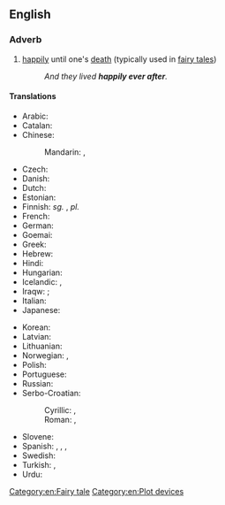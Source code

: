 ==English==

===Adverb===
{{head|en|adverb}}

# {{lb|en|idiomatic|often preceded by "to live"}} [[happily]] until one's [[death]] (typically used in [[fairy tale]]s)
#: ''And they lived '''happily ever after'''.''

====Translations====
{{trans-top|happily until one's death}}
* Arabic: {{t|ar|وَعَاشُوا عِيشَة سَعِيدَة}}
* Catalan: {{t|ca|i van viure feliços i van menjar anissos}}
* Chinese:
*: Mandarin: {{t-check|cmn|从此，他们过着幸福快乐的日子}}, {{t-check|cmn|從此，他們過著幸福快樂的日子}}
* Czech: {{t|cs|a žili šťastně až do smrti}}
* Danish: {{t|da|og de levede lykkeligt til deres dages ende}}
* Dutch: {{t|nl|en ze leefden nog lang en gelukkig}}
* Estonian: {{t|et|ja kui nad surnud pole, siis elavad nad õnnelikult tänase päevani}}
* Finnish: ''sg.'' {{t|fi|onnellisena elämänsä loppuun asti}}, ''pl.'' {{t|fi|onnellisina elämänsä loppuun asti}}
* French: {{t+|fr|ils vécurent heureux et eurent beaucoup d’enfants}}
* German: {{t|de|und wenn sie nicht gestorben sind, dann leben sie noch heute}}
* Goemai: {{t-check|ank|tamtis noe lat/ dok ba muaan yi wa}}
* Greek: {{t+|el|κι έζησαν αυτοί καλά κι εμείς καλύτερα}}
* Hebrew: {{t|he|[[בְּאוֹשֶׁר וָעוֹשֶׁר]] [[עַד עֶצֶם הַיּוֹם הַזֶּה]]|tr=beósher va'ósher 'ad 'étzem hayóm hazé}}
* Hindi: {{t|hi|उसके बाद वे ख़ुशी ख़ुशी रहने लगे}}
* Hungarian: {{t|hu|és boldogan éltek, míg meg nem haltak}}
* Icelandic: {{t|is|og þau lifðu vel og lengi}}, {{t|is|Og þau lifðu hamingjusöm til æviloka}}
* Iraqw: {{t-check|irk|aa fák}}; {{t-check|irk|a-n ti'itá-r akóo doo-rén na alki'íit}}
* Italian: {{t|it|e vissero per sempre felici e contenti}}
* Japanese: {{t|ja|めでたし々|tr=medetashi medetashi|sc=Jpan}}
{{trans-mid}}
* Korean: {{t-check|ko|그들은 행복하게 오래 오래 살았답니다}}
* Latvian: {{t|lv|un viņi dzīvoja ilgi un laimīgi}}
* Lithuanian: {{t|lt|ir jie gyveno ilgai ir laimingai}}
* Norwegian: {{t|no|og så levde de lykkelig alle sine dager}}, {{t|no|og er de ikke døde, så lever de ennå}}
* Polish: {{t|pl|i żyli długo i szczęśliwie}}
* Portuguese: {{t|pt|[[feliz]]/[[felizes]] [[para sempre]]}}
* Russian: {{t|ru|и жили они́ до́лго и счастливо}}
* Serbo-Croatian:
*: Cyrillic: {{t|sh|и живјели су дуго и сретно|sc=Cyrl}}, {{t|sh|и живели су срећно до краја живота|sc=Cyrl}}
*: Roman: {{t|sh|i živjeli su dugo i sretno}}, {{t|sh|i živeli su srećno do kraja života}}
* Slovene: {{t|sl|in živeli so srečno do konca svojih dni}}
* Spanish: {{t|es|Y vivieron felices y comieron perdices}}, {{t|es|Y colorín colorado, este cuento se ha acabado}}, {{t|es|Y vivieron felices por siempre jamás}}, {{t|es|Y vivieron felices el resto de sus días}}
* Swedish: {{t|sv|och så levde de lyckliga i alla sina dagar}}
* Turkish: {{t|tr|ve hayatlarının sonuna kadar mutlu yaşadılar}}, {{t|tr|ve sonsuza kadar mutlu yaşadılar}}
* Urdu: {{t|ur|اس کے بعد وہ خوشی خوشی رہنے لگے|tr=uske bād ve xuśī xuśī rahne lage}}
{{trans-bottom}}

[[Category:en:Fairy tale]]
[[Category:en:Plot devices]]